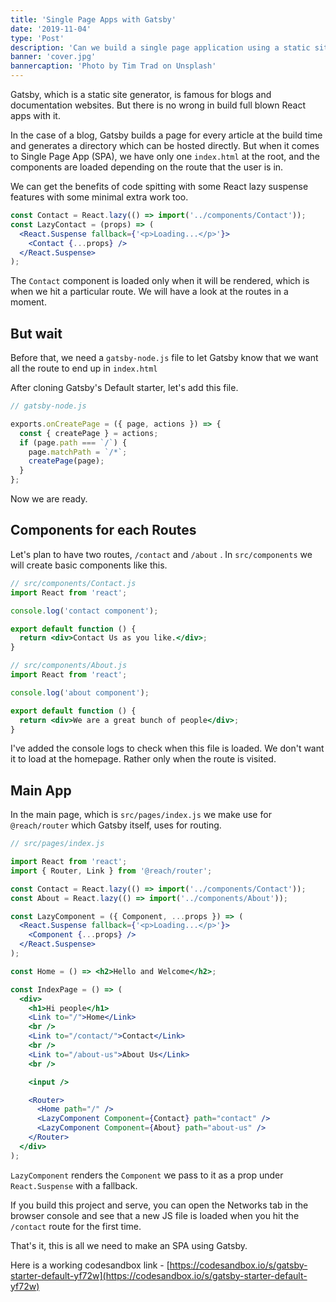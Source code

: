 ```yaml
---
title: 'Single Page Apps with Gatsby'
date: '2019-11-04'
type: 'Post'
description: 'Can we build a single page application using a static site generator, Gatsby? Ofcourse yes!'
banner: 'cover.jpg'
bannercaption: 'Photo by Tim Trad on Unsplash'
---
```


Gatsby, which is a static site generator, is famous for blogs and documentation websites. But there is no wrong in build full blown React apps with it.

In the case of a blog, Gatsby builds a page for every article at the build time and generates a directory which can be hosted directly. But when it comes to Single Page App (SPA), we have only one `index.html` at the root, and the components are loaded depending on the route that the user is in.

We can get the benefits of code spitting with some React lazy suspense features with some minimal extra work too.

```jsx
const Contact = React.lazy(() => import('../components/Contact'));
const LazyContact = (props) => (
  <React.Suspense fallback={'<p>Loading...</p>'}>
    <Contact {...props} />
  </React.Suspense>
);
```

The `Contact` component is loaded only when it will be rendered, which is when we hit a particular route. We will have a look at the routes in a moment.

## But wait

Before that, we need a `gatsby-node.js` file to let Gatsby know that we want all the route to end up in `index.html`

After cloning Gatsby's Default starter, let's add this file.

```js
// gatsby-node.js

exports.onCreatePage = ({ page, actions }) => {
  const { createPage } = actions;
  if (page.path === `/`) {
    page.matchPath = `/*`;
    createPage(page);
  }
};
```

Now we are ready.

## Components for each Routes

Let's plan to have two routes, `/contact` and `/about` . In `src/components` we will create basic components like this.

```jsx
// src/components/Contact.js
import React from 'react';

console.log('contact component');

export default function () {
  return <div>Contact Us as you like.</div>;
}

// src/components/About.js
import React from 'react';

console.log('about component');

export default function () {
  return <div>We are a great bunch of people</div>;
}
```

I've added the console logs to check when this file is loaded. We don't want it to load at the homepage. Rather only when the route is visited.

## Main App

In the main page, which is `src/pages/index.js` we make use for `@reach/router` which Gatsby itself, uses for routing.

```jsx
// src/pages/index.js

import React from 'react';
import { Router, Link } from '@reach/router';

const Contact = React.lazy(() => import('../components/Contact'));
const About = React.lazy(() => import('../components/About'));

const LazyComponent = ({ Component, ...props }) => (
  <React.Suspense fallback={'<p>Loading...</p>'}>
    <Component {...props} />
  </React.Suspense>
);

const Home = () => <h2>Hello and Welcome</h2>;

const IndexPage = () => (
  <div>
    <h1>Hi people</h1>
    <Link to="/">Home</Link>
    <br />
    <Link to="/contact/">Contact</Link>
    <br />
    <Link to="/about-us">About Us</Link>
    <br />

    <input />

    <Router>
      <Home path="/" />
      <LazyComponent Component={Contact} path="contact" />
      <LazyComponent Component={About} path="about-us" />
    </Router>
  </div>
);
```

`LazyComponent` renders the `Component` we pass to it as a prop under `React.Suspense` with a fallback.

If you build this project and serve, you can open the Networks tab in the browser console and see that a new JS file is loaded when you hit the `/contact` route for the first time.

That's it, this is all we need to make an SPA using Gatsby.

Here is a working codesandbox link - [https://codesandbox.io/s/gatsby-starter-default-yf72w](https://codesandbox.io/s/gatsby-starter-default-yf72w)
